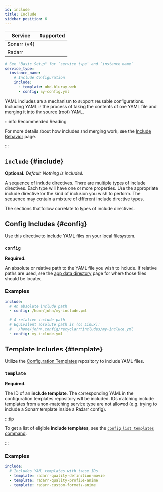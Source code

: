 ```yaml
---
id: include
title: Include
sidebar_position: 6
---
```


| Service     |                        Supported                         |
| ----------- | :------------------------------------------------------: |
| Sonarr (v4) | <icon icon="mdi:check-bold" height="24" color="green" /> |
| Radarr      | <icon icon="mdi:check-bold" height="24" color="green" /> |

```yml
# See "Basic Setup" for `service_type` and `instance_name`
service_type:
  instance_name:
    # Include Configuration
    include:
      - template: uhd-bluray-web
      - config: my-config.yml
```

YAML includes are a mechanism to support reusable configurations. Including YAML is the process of
taking the contents of one YAML file and merging it into the source (root) YAML.

:::info Recommended Reading

For more details about how includes and merging work, see the [Include Behavior] page.

[Include Behavior]: /behavior/include.mdx

:::

## `include` {#include}

**Optional.** *Default: Nothing is included.*

A sequence of include directives. There are multiple types of include directives. Each type will
have one or more properties. Use the appropriate include directive for the kind of inclusion you
wish to perform. The sequence may contain a mixture of different include directive types.

The sections that follow correlate to types of include directives.

## Config Includes {#config}

Use this directive to include YAML files on your local filesystem.

### `config`

**Required.**

An absolute or relative path to the YAML file you wish to include. If relative paths are used, see
the [app data directory][appdata] page for where those files should be located.

[appdata]: /file-structure.mdx#include-directory

### Examples

```yml
include:
  # An absolute include path
  - config: /home/john/my-include.yml

  # A relative include path
  # Equivalent absolute path is (on Linux):
  #   /home/john/.config/recyclarr/includes/my-include.yml
  - config: my-include.yml
```

## Template Includes {#template}

Utilize the [Configuration Templates][templates] repository to include YAML files.

[templates]: https://github.com/recyclarr/config-templates

### `template`

**Required.**

The ID of an **include template**. The corresponding YAML in the configuration templates repository
will be included. IDs matching include templates from a non-matching service type are not allowed
(e.g. trying to include a Sonarr template inside a Radarr config).

:::tip

To get a list of eligible **include templates**, see the [`config list templates` command][list].

[list]: /cli/config/list/config-list-templates.mdx#include

:::

### Examples

```yml
include:
  # Includes YAML templates with these IDs
  - template: radarr-quality-definition-movie
  - template: radarr-quality-profile-anime
  - template: radarr-custom-formats-anime
```
